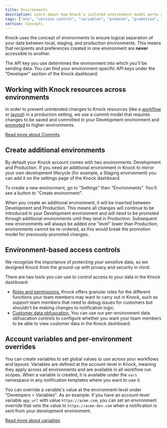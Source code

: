 ```yaml
---
title: Environments
description: Learn about how Knock's isolated environment model works and how it fits into your system development lifecycle.
tags: ["env", "version control", "variables", "promote", "promotion", "staging"]
section: Concepts
---
```


Knock uses the concept of environments to ensure logical separation of your data between
local, staging, and production environments. This means that recipients and preferences created
in one environment are **never** accessible to another.

The API key you use determines the environment into which you'll be sending data. You can find your environment-specific API keys under the "Developer" section of the Knock dashboard.

## Working with Knock resources across environments

In order to prevent unintended changes to Knock resources (like a [workflow](/concepts/workflows) or [layout](/integrations/email/layouts)) in a production setting, we use a commit model that requires changes to be saved and committed in your Development environment and [promoted](/concepts/commits#promotion-and-rollback) to higher environments. 

[Read more about Commits](/concepts/commits)

## Create additional environments

By default your Knock account comes with two environments: Development and Production. If you need an additional environment in Knock to mirror your own development lifecycle (for example, a Staging environment) you can add it on the settings page of the Knock dashboard.

To create a new environment, go to "Settings" then "Environments". You'll see a button to "Create environment".

When you create an additional environment, it will be inserted between Development and Production. This means all changes will continue to be introduced in your Development environment and will need to be promoted through additional environments until they land in Production. Subsequent new environments will always be added one "level" lower than Production; environments cannot be re-ordered, as this would break the promotion model for previously-promoted changes.

## Environment-based access controls

We recognize the importance of protecting your sensitive data, so we designed Knock from the ground-up with privacy and security in mind.

There are two tools you can use to control access to your data in the Knock dashboard:

- [Roles and permissions.](/manage-your-account/roles-and-permissions) Knock offers granular roles for the different functions your team members may want to carry out in Knock, such as support team members that need to debug issues for customers but shouldn't be making changes to notification logic.
- [Customer data obfuscation.](/manage-your-account/data-obfuscation) You can use our per-environment data obfuscation controls to configure whether you want your team members to be able to view customer data in the Knock dashboard.

## Account variables and per-environment overrides

You can create variables to set global values to use across your workflows and layouts. Variables are defined at the account-level in Knock, meaning they apply across all environments and are available in all workflow run scopes. When a variable is created, it is available under the `vars` namespace in any notification templates where you want to use it.

You can override a variable's value at the environment-level under "Developers > Variables". As an example: if you have an account-level variable `app_url` with value `https://acme.com`, you can set an environment override that sets the value to `https://acme-dev.com` when a notification is sent from your development environment.

[Read more about variables](/send-and-manage-data/variables)
